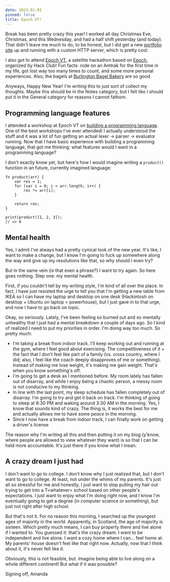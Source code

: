 ```yaml
---
date: 2023-01-01
pinned: false
title: Epoch VT!
---
```


Break has been pretty crazy this year! I worked all day Christmas Eve, Christmas, and this Wednesday, and had a half shift yesterday (and today). That didn't leave me much to do, to be honest, but I did get a new [portfolio site](https://portfolio.jianminchen.com) up and running with a custom HTTP server, which is pretty cool. 

I also got to attend [Epoch VT](https://epochvt.hackclub.com/), a satellite hackathon based on [Epoch](https://epoch.hackclub.com/), organized by Hack Club! Fun facts: rode on an Amtrak for the first time in my life, got lost way too many times to count, and some more personal experiences. Also, the bagels at [Burlington Bagel Bakery](https://www.burlingtonbagelbakery.com/) are so good.

Anyways, Happy New Year! I'm writing this to just sort of collect my thoughts. Maybe this should be in the Notes category, but I felt like I should put it in the General category for reasons I cannot fathom.

## Programming language features

I attended a workshop at Epoch VT on [building a programming language](https://github.com/snoglobe/teaching_language). One of the best workshops I've ever attended! I actually understood the stuff and it was a lot of fun getting an actual lexer &rarr; parser &rarr; evaluator running. Now that I have basic experience with building a programming language, that got me thinking: what features would I want in a programming language?

I don't exactly know yet, but here's how I would imagine writing a `product()` function in an future, currently imagined language:

```plaintext
fn product(arr) {
    var res = 1;
    for (var i = 0; i < arr.length; i++) {
        res *= arr[i];
    }
    
    return res;
}

print(product([1, 2, 3]);
// => 6
```

## Mental health

Yes, I admit I've always had a pretty cynical look of the new year. It's like, I want to make a change, but I know I'm going to fuck up somewhere along the way and give up my resolutions like that, so why should I even try?

But in the same vein (is that even a phrase?) I want to try again. So here goes nothing. Step one: my mental health.

First, if you couldn't tell by my writing style, I'm kind of all over the place. In fact, I have just resisted the urge to tell you that I'm getting a new table from IKEA so I can have my laptop and desktop on one desk (Hackintosh on desktop + Ubuntu on laptop = powerhouse), but I just gave in to that urge, and now I have to go back on topic.

Okay, so seriously. Lately, I've been feeling so burned out and so mentally unhealthy that I just had a mental breakdown a couple of days ago. So I kind of realized I need to put my priorities in order. I'm doing way too much. So pretty much:

* I'm taking a break from indoor track. I'll keep working out and running at the gym, where I feel good about exercising. The competitiveness of it + the fact that I don't feel like part of a family (vs. cross country, where I did; also, I feel like the coach deeply disapproves of me or something). Instead of making me lose weight, it's making me gain weight. That's when you know something's off.
* I'm going to get a desk as I mentioned before. My room lately has fallen out of disarray, and while I enjoy being a chaotic person, a messy room is not conducive to my thinking.
* In line with the last point, my sleep schedule has fallen completely out of disarray. I'm going to try and get it back on track. I'm thinking of going to sleep at 8:30 PM and waking around 3:30 AM in the morning. Yes, I know that sounds kind of crazy. The thing is, it works the best for me and actually allows me to have some *peace* in the morning.
* Since I now have a break from indoor track, I can finally work on getting a driver's license

The reason why I'm writing all this and then putting it on my blog (y'know, where people are allowed to view whatever they want) is so that I can be held more accountable. It's just there if you know what I mean.

## A crazy dream I just had

I don't want to go to college. I don't know why I just realized that, but I don't want to go to college. At least, not under the whims of my parents. It's just all so stressful for me and honestly, I just want to stop pulling my hair out trying to get into a T\<whatever\> school based on other people's expectations. I just want to enjoy what I'm doing right now, and I know I'm eventually going to get a degree (in computer science or something), but just not right after high school.  

But that's not it. For no reason this morning, I searched up the youngest ages of majority in the world. Apparently, in Scotland, the age of majority is sixteen. Which pretty much means, I can buy property there and live alone if I wanted to. You guessed it: that's the crazy dream. I want to be independent and live alone. I want a cozy home where I can... feel home at. My parents' house doesn't feel like that right now. Actually, now that I think about it, it's never felt like it.

Obviously, this is not feasible, but. Imagine being able to live along on a whole different continent! But what if it was possible?

Signing off,
Amanda
